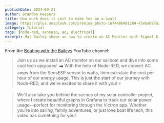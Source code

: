 ```yaml
---
publishDate: 2024-09-21
author: Brandon Keepers
title: How much does it cost to make tea on a boat?
image: https://plus.unsplash.com/premium_photo-1674406481284-43eba097a291?q=80&w=2940&auto=format&fit=crop&ixlib=rb-4.0.3&ixid=M3wxMjA3fDB8MHxwaG90by1wYWdlfHx8fGVufDB8fHx8fA%3D%3D
category: Tutorial
tags: [node-red, sensesp, ac, electrical]
excerpt: Mat Bailey shows us how to create an AC Monitor with Signal K, SensESP, and Node-RED to calculate the cost of running an electric tea kettle.
---
```


From the [Boating with the Baileys](https://www.youtube.com/watch?v=hfcuaeJ7gts) YouTube channel:

> Join us as we install an AC monitor on our sailboat and dive into some cool tech upgrades! 🛥️ With the help of Node-RED, we convert AC amps from the SensESP sensor to watts, then calculate the cost per hour of our energy usage. This is just the start of our journey with Node-RED, and we're excited to share it with you! ⚡️

> We’ll also take you behind the scenes of my solar controller project, where I create beautiful graphs in Grafana to track our solar power usage—perfect for monitoring through the Victron app. Whether you're into sailing, family adventures, or just love boat life tech, this video has something for you!

<YouTube videoId="hfcuaeJ7gts" />
